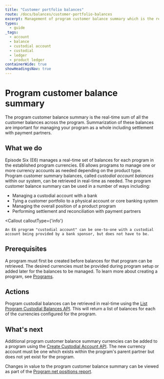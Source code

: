 ```yaml
---
title: "Customer portfolio balances"
route: /docs/balances/customer-portfolio-balances
excerpt: Management of program customer balance summary which is the real-time sum of all the customer balances across the program.
types: 
  - guide
_tags:
  - account
  - balance
  - custodial account
  - custodial
  - ledger
  - product ledger
containerWide: true
showHeadingsNav: true
---
```



# Program customer balance summary

The program customer balance summary is the real-time sum of all the customer balances across the program. Summarization of these balances are important for managing your program as a whole including settlement with payment partners.

## What we do

Episode Six (E6) manages a real-time set of balances for each program in the established program currencies.  E6 allows programs to manage one or more currency accounts as needed depending on the product type. Program customer summary balances, called *custodial account balances* within our system, can be retrieved in real-time as needed. The program customer balance summary can be used in a number of ways including:

* Managing a custodial account with a bank
* Tying a customer portfolio to a physical account or core banking system
* Managing the overall position of a product program
* Performing settlement and reconciliation with payment partners

<Callout
    calloutType={'info'}
>
    An E6 program "custodial account" can be one-to-one with a custodial account being provided by a bank sponsor, but does not have to be.
</Callout>

## Prerequisites

A program must first be created before balances for that program can be retrieved. The desired currencies must be provided during program setup or added later for the balances to be managed. To learn more about creating a program, see [Programs](/docs/programs/programs).

## Actions

Program custodial balances can be retrieved in real-time using the [List Program Custodial Balances API](/tech-specs/balances/program-customer-balance-summary/api?#operation/net.e6tech.h3.middletier.api.v1.partner.operating.OperatingAPI_getCustodialPortfolioAccountList_GET). This will return a list of balances for each of the currencies configured for the program.

## What's next

Additional program customer balance summary currencies can be added to a program using the [Create Custodial Account API](/tech-specs/balances/program-customer-balance-summary/api?#operation/net.e6tech.h3.middletier.api.v1.partner.operating.OperatingAPI_createCustodialAccount_POST). The new currency account must be one which exists within the program's parent partner but does not yet exist for the program.

Changes in value to the program customer balance summary can be viewed as part of the [Program net positions report](/docs/reports/program-net-positions).